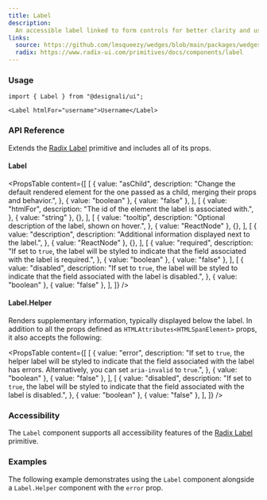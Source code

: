 ```yaml
---
title: Label
description:
  An accessible label linked to form controls for better clarity and usability.
links:
  source: https://github.com/lmsqueezy/wedges/blob/main/packages/wedges/src/components/Label/Label.tsx
  radix: https://www.radix-ui.com/primitives/docs/components/label
---
```


<PreviewComponent name="label/preview" />

### Usage

```tsx
import { Label } from "@designali/ui";
```

```tsx showLineNumbers
<Label htmlFor="username">Username</Label>
```

### API Reference

Extends the
<a href="https://www.radix-ui.com/primitives/docs/components/label" rel="nofollow noreferrer" target="_blank">Radix
Label</a> primitive and includes all of its props.

#### Label

<PropsTable
  content={[
    [
      {
        value: "asChild",
        description:
          "Change the default rendered element for the one passed as a child, merging their props and behavior.",
      },
      { value: "boolean" },
      { value: "false" },
    ],
    [
      {
        value: "htmlFor",
        description: "The id of the element the label is associated with.",
      },
      { value: "string" },
      {},
    ],
    [
      {
        value: "tooltip",
        description: "Optional description of the label, shown on hover.",
      },
      { value: "ReactNode" },
      {},
    ],
    [
      {
        value: "description",
        description: "Additional information displayed next to the label.",
      },
      { value: "ReactNode" },
      {},
    ],
    [
      {
        value: "required",
        description:
          "If set to `true`, the label will be styled to indicate that the field associated with the label is required.",
      },
      { value: "boolean" },
      { value: "false" },
    ],
    [
      {
        value: "disabled",
        description:
          "If set to `true`, the label will be styled to indicate that the field associated with the label is disabled.",
      },
      { value: "boolean" },
      { value: "false" },
    ],
  ]}
/>

#### Label.Helper

Renders supplementary information, typically displayed below the label. In
addition to all the props defined as `HTMLAttributes<HTMLSpanElement>` props, it
also accepts the following:

<PropsTable
  content={[
    [
      {
        value: "error",
        description:
          "If set to `true`, the helper label will be styled to indicate that the field associated with the label has errors. Alternatively, you can set `aria-invalid` to `true`.",
      },
      { value: "boolean" },
      { value: "false" },
    ],
    [
      {
        value: "disabled",
        description:
          "If set to `true`, the label will be styled to indicate that the field associated with the label is disabled.",
      },
      { value: "boolean" },
      { value: "false" },
    ],
  ]}
/>

### Accessibility

The `Label` component supports all accessibility features of the
<a href="https://www.radix-ui.com/primitives/docs/components/label#accessibility" target="_blank" rel="nofollow noreferrer">Radix
Label</a> primitive.

### Examples

The following example demonstrates using the `Label` component alongside a
`Label.Helper` component with the `error` prop.

<PreviewComponent name="label/example-1" />
